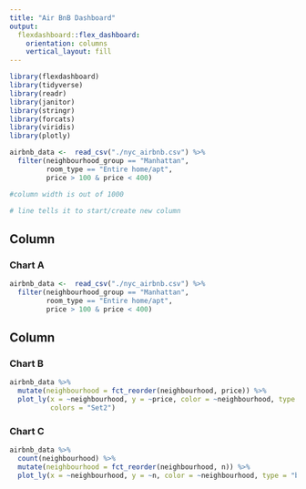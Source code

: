 ```yaml
---
title: "Air BnB Dashboard"
output: 
  flexdashboard::flex_dashboard:
    orientation: columns
    vertical_layout: fill
---
```


```r
library(flexdashboard)
library(tidyverse)
library(readr)
library(janitor)
library(stringr)
library(forcats)
library(viridis)
library(plotly)

airbnb_data <-  read_csv("./nyc_airbnb.csv") %>% 
  filter(neighbourhood_group == "Manhattan",
         room_type == "Entire home/apt",
         price > 100 & price < 400) 

#column width is out of 1000

# line tells it to start/create new column
```

Column {data-width=650} 
-----------------------------------------------------------------------

### Chart A

```r
airbnb_data <-  read_csv("./nyc_airbnb.csv") %>% 
  filter(neighbourhood_group == "Manhattan",
         room_type == "Entire home/apt",
         price > 100 & price < 400) 
```

Column {data-width=350}
-----------------------------------------------------------------------

### Chart B

```r
airbnb_data %>% 
  mutate(neighbourhood = fct_reorder(neighbourhood, price)) %>% 
  plot_ly(x = ~neighbourhood, y = ~price, color = ~neighbourhood, type = "box",
          colors = "Set2")
```

### Chart C

```r
airbnb_data %>% 
  count(neighbourhood) %>% 
  mutate(neighbourhood = fct_reorder(neighbourhood, n)) %>% 
  plot_ly(x = ~neighbourhood, y = ~n, color = ~neighbourhood, type = "bar")
```

